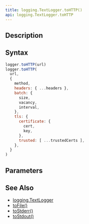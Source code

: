 ```yaml
---
title: logging.TextLogger.toHTTP()
api: logging.TextLogger.toHTTP
---
```


## Description

<Summary/>

## Syntax

``` js
logger.toHTTP(url)
logger.toHTTP(
  url,
  {
    method,
    headers: { ...headers },
    batch: {
      size,
      vacancy,
      interval,
    },
    tls: {
      certificate: {
        cert,
        key,
      },
      trusted: [ ...trustedCerts ],
    },
  }
)
```

## Parameters

<Parameters/>

## See Also

* [logging.TextLogger](/reference/api/logging/TextLogger)
* [toFile()](/reference/api/logging/TextLogger/toFile)
* [toStderr()](/reference/api/logging/TextLogger/toStderr)
* [toStdout()](/reference/api/logging/TextLogger/toStdout)
